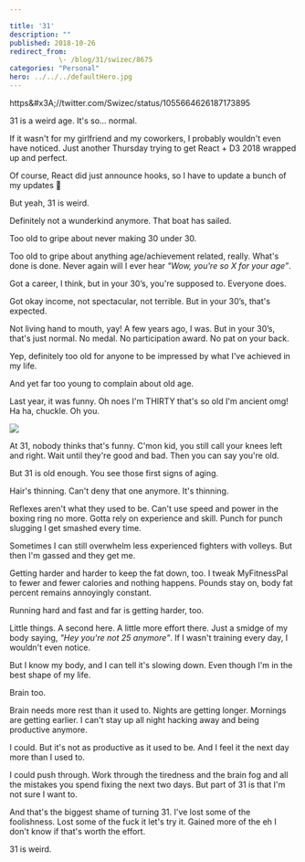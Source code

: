 ```yaml
---

title: '31'
description: ""
published: 2018-10-26
redirect_from: 
            \- /blog/31/swizec/8675
categories: "Personal"
hero: ../../../defaultHero.jpg
---
```


https&amp;#x3A;//twitter.com/Swizec/status/1055664626187173895

31 is a weird age. It's so… normal.

If it wasn't for my girlfriend and my coworkers, I probably wouldn't even have noticed. Just another Thursday trying to get React + D3 2018 wrapped up and perfect.

Of course, React did just announce hooks, so I have to update a bunch of my updates 🤔

But yeah, 31 is weird.

Definitely not a wunderkind anymore. That boat has sailed.

Too old to gripe about never making 30 under 30.

Too old to gripe about anything age/achievement related, really. What's done is done. Never again will I ever hear _"Wow, you're so X for your age”_.

Got a career, I think, but in your 30’s, you're supposed to. Everyone does.

Got okay income, not spectacular, not terrible. But in your 30’s, that's expected.

Not living hand to mouth, yay! A few years ago, I was. But in your 30’s, that's just normal. No medal. No participation award. No pat on your back.

Yep, definitely too old for anyone to be impressed by what I've achieved in my life.

And yet far too young to complain about old age.

Last year, it was funny. Oh noes I'm THIRTY that's so old I'm ancient omg! Ha ha, chuckle. Oh you.

![](./img/media-9EwnzGNjvmIG4-giphy.gif)

At 31, nobody thinks that's funny. C'mon kid, you still call your knees left and right. Wait until they're good and bad. Then you can say you're old.

But 31 is old enough. You see those first signs of aging.

Hair's thinning. Can't deny that one anymore. It's thinning.

Reflexes aren't what they used to be. Can't use speed and power in the boxing ring no more. Gotta rely on experience and skill. Punch for punch slugging I get smashed every time.

Sometimes I can still overwhelm less experienced fighters with volleys. But then I'm gassed and they get me.

Getting harder and harder to keep the fat down, too. I tweak MyFitnessPal to fewer and fewer calories and nothing happens. Pounds stay on, body fat percent remains annoyingly constant.

Running hard and fast and far is getting harder, too.

Little things. A second here. A little more effort there. Just a smidge of my body saying, _"Hey you're not 25 anymore"_. If I wasn't training every day, I wouldn't even notice.

But I know my body, and I can tell it's slowing down. Even though I'm in the best shape of my life.

Brain too.

Brain needs more rest than it used to. Nights are getting longer. Mornings are getting earlier. I can't stay up all night hacking away and being productive anymore.

I could. But it's not as productive as it used to be. And I feel it the next day more than I used to.

I could push through. Work through the tiredness and the brain fog and all the mistakes you spend fixing the next two days. But part of 31 is that I'm not sure I want to.

And that's the biggest shame of turning 31. I've lost some of the foolishness. Lost some of the fuck it let's try it. Gained more of the eh I don't know if that's worth the effort.

31 is weird.
